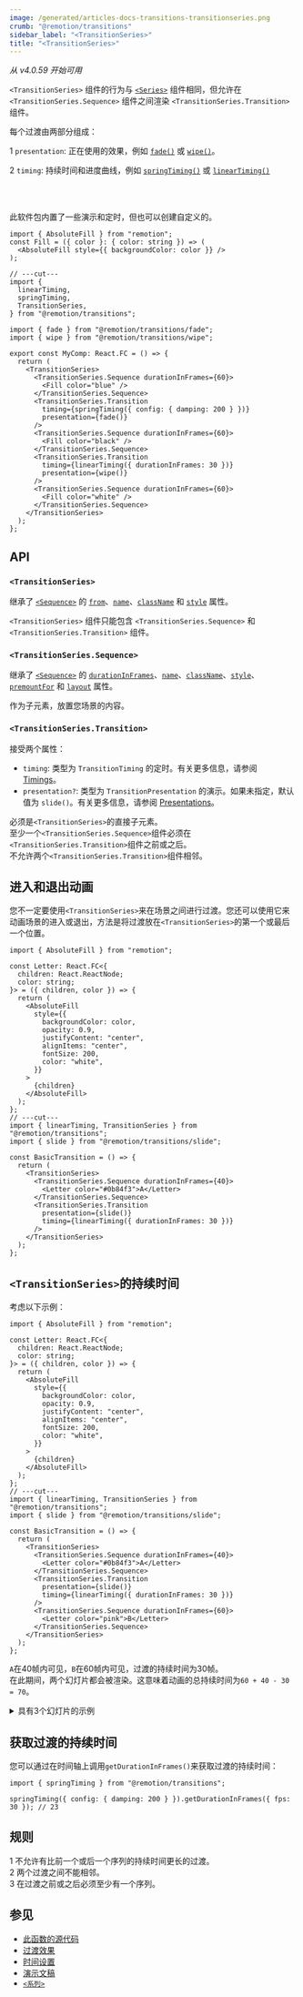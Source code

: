 ```yaml
---
image: /generated/articles-docs-transitions-transitionseries.png
crumb: "@remotion/transitions"
sidebar_label: "<TransitionSeries>"
title: "<TransitionSeries>"
---
```


_从 v4.0.59 开始可用_


`<TransitionSeries>` 组件的行为与 [`<Series>`](/docs/series) 组件相同，但允许在 `<TransitionSeries.Sequence>` 组件之间渲染 `<TransitionSeries.Transition>` 组件。

每个过渡由两部分组成：

<Step>1</Step> <code>presentation</code>: 正在使用的效果，例如 <a href="/docs/transitions/presentations/fade"><code>fade()</code></a> 或 <a href="/docs/transitions/presentations/wipe"><code>wipe()</code></a>。<br />

<Step>2</Step> <code>timing</code>: 持续时间和进度曲线，例如 <a href="/docs/transitions/timings/springtiming"><code>springTiming()</code></a> 或 <a href="/docs/transitions/timings/lineartiming"><code>linearTiming()</code></a>

<br />
<br />

此软件包内置了一些演示和定时，但也可以创建自定义的。

```tsx twoslash title="MyComp.tsx"
import { AbsoluteFill } from "remotion";
const Fill = ({ color }: { color: string }) => (
  <AbsoluteFill style={{ backgroundColor: color }} />
);

// ---cut---
import {
  linearTiming,
  springTiming,
  TransitionSeries,
} from "@remotion/transitions";

import { fade } from "@remotion/transitions/fade";
import { wipe } from "@remotion/transitions/wipe";

export const MyComp: React.FC = () => {
  return (
    <TransitionSeries>
      <TransitionSeries.Sequence durationInFrames={60}>
        <Fill color="blue" />
      </TransitionSeries.Sequence>
      <TransitionSeries.Transition
        timing={springTiming({ config: { damping: 200 } })}
        presentation={fade()}
      />
      <TransitionSeries.Sequence durationInFrames={60}>
        <Fill color="black" />
      </TransitionSeries.Sequence>
      <TransitionSeries.Transition
        timing={linearTiming({ durationInFrames: 30 })}
        presentation={wipe()}
      />
      <TransitionSeries.Sequence durationInFrames={60}>
        <Fill color="white" />
      </TransitionSeries.Sequence>
    </TransitionSeries>
  );
};
```

## API

### `<TransitionSeries>`

继承了 [`<Sequence>`](/docs/sequence) 的 [`from`](/docs/sequence#from)、[`name`](/docs/sequence#name)、[`className`](/docs/sequence#classname) 和 [`style`](/docs/sequence#style) 属性。

`<TransitionSeries>` 组件只能包含 `<TransitionSeries.Sequence>` 和 `<TransitionSeries.Transition>` 组件。

### `<TransitionSeries.Sequence>`

继承了 [`<Sequence>`](/docs/sequence) 的 [`durationInFrames`](/docs/sequence#durationinframes)、[`name`](/docs/sequence#name)、[`className`](/docs/sequence#classname)、[`style`](/docs/sequence#style)、[`premountFor`](/docs/sequence#premountfor) 和 [`layout`](/docs/sequence#layout) 属性。

作为子元素，放置您场景的内容。

### `<TransitionSeries.Transition>`

接受两个属性：

- `timing`: 类型为 `TransitionTiming` 的定时。有关更多信息，请参阅 [Timings](/docs/transitions/timings)。
- `presentation?`: 类型为 `TransitionPresentation` 的演示。如果未指定，默认值为 `slide()`。有关更多信息，请参阅 [Presentations](/docs/transitions/presentations)。

必须是`<TransitionSeries>`的直接子元素。  
至少一个`<TransitionSeries.Sequence>`组件必须在`<TransitionSeries.Transition>`组件之前或之后。  
不允许两个`<TransitionSeries.Transition>`组件相邻。

## 进入和退出动画

您不一定要使用`<TransitionSeries>`来在场景之间进行过渡。您还可以使用它来动画场景的进入或退出，方法是将过渡放在`<TransitionSeries>`的第一个或最后一个位置。

```tsx twoslash title="SlideTransition.tsx"
import { AbsoluteFill } from "remotion";

const Letter: React.FC<{
  children: React.ReactNode;
  color: string;
}> = ({ children, color }) => {
  return (
    <AbsoluteFill
      style={{
        backgroundColor: color,
        opacity: 0.9,
        justifyContent: "center",
        alignItems: "center",
        fontSize: 200,
        color: "white",
      }}
    >
      {children}
    </AbsoluteFill>
  );
};
// ---cut---
import { linearTiming, TransitionSeries } from "@remotion/transitions";
import { slide } from "@remotion/transitions/slide";

const BasicTransition = () => {
  return (
    <TransitionSeries>
      <TransitionSeries.Sequence durationInFrames={40}>
        <Letter color="#0b84f3">A</Letter>
      </TransitionSeries.Sequence>
      <TransitionSeries.Transition
        presentation={slide()}
        timing={linearTiming({ durationInFrames: 30 })}
      />
    </TransitionSeries>
  );
};
```

## `<TransitionSeries>`的持续时间

考虑以下示例：

```tsx twoslash title="SlideTransition.tsx"
import { AbsoluteFill } from "remotion";

const Letter: React.FC<{
  children: React.ReactNode;
  color: string;
}> = ({ children, color }) => {
  return (
    <AbsoluteFill
      style={{
        backgroundColor: color,
        opacity: 0.9,
        justifyContent: "center",
        alignItems: "center",
        fontSize: 200,
        color: "white",
      }}
    >
      {children}
    </AbsoluteFill>
  );
};
// ---cut---
import { linearTiming, TransitionSeries } from "@remotion/transitions";
import { slide } from "@remotion/transitions/slide";

const BasicTransition = () => {
  return (
    <TransitionSeries>
      <TransitionSeries.Sequence durationInFrames={40}>
        <Letter color="#0b84f3">A</Letter>
      </TransitionSeries.Sequence>
      <TransitionSeries.Transition
        presentation={slide()}
        timing={linearTiming({ durationInFrames: 30 })}
      />
      <TransitionSeries.Sequence durationInFrames={60}>
        <Letter color="pink">B</Letter>
      </TransitionSeries.Sequence>
    </TransitionSeries>
  );
};
```

`A`在40帧内可见，`B`在60帧内可见，过渡的持续时间为30帧。  
在此期间，两个幻灯片都会被渲染。这意味着动画的总持续时间为`60 + 40 - 30 = 70`。

<TransitionsDuration />

<details>
<summary>具有3个幻灯片的示例</summary>

```tsx twoslash title="SlideTransition.tsx"
import { AbsoluteFill } from "remotion";

const Letter: React.FC<{
  children: React.ReactNode;
  color: string;
}> = ({ children, color }) => {
  return (
    <AbsoluteFill
      style={{
        backgroundColor: color,
        opacity: 0.9,
        justifyContent: "center",
        alignItems: "center",
        fontSize: 200,
        color: "white",
      }}
    >
      {children}
    </AbsoluteFill>
  );
};
// ---cut---
import { linearTiming, TransitionSeries } from "@remotion/transitions";
import { slide } from "@remotion/transitions/slide";

const BasicTransition = () => {
  return (
    <TransitionSeries>
      <TransitionSeries.Sequence durationInFrames={40}>
        <Letter color="#0b84f3">A</Letter>
      </TransitionSeries.Sequence>
      <TransitionSeries.Transition
        presentation={slide()}
        timing={linearTiming({ durationInFrames: 30 })}
      />
      <TransitionSeries.Sequence durationInFrames={60}>
        <Letter color="pink">B</Letter>
      </TransitionSeries.Sequence>
      <TransitionSeries.Transition
        presentation={slide()}
        timing={linearTiming({ durationInFrames: 45 })}
      />
      <TransitionSeries.Sequence durationInFrames={90}>
        <Letter color="green">C</Letter>
      </TransitionSeries.Sequence>
    </TransitionSeries>
  );
};
```

- 第一张幻灯片显示40帧
- 第二张幻灯片显示60帧
- 第三张幻灯片显示90帧
- 有两个过渡，一个30帧长，一个45帧长

1. 总结持续时间：`40 + 60 + 90 = 190`
2. 减去过渡的持续时间：`190 - 30 - 45 = 115`

</details>

## 获取过渡的持续时间

您可以通过在时间轴上调用`getDurationInFrames()`来获取过渡的持续时间：

```tsx twoslash title="假设帧速率为30fps"
import { springTiming } from "@remotion/transitions";

springTiming({ config: { damping: 200 } }).getDurationInFrames({ fps: 30 }); // 23
```

## 规则

<Step>1</Step> 不允许有比前一个或后一个序列的持续时间更长的过渡。<br />
<Step>2</Step> 两个过渡之间不能相邻。<br />
<Step>3</Step> 在过渡之前或之后必须至少有一个序列。

## 参见

- [此函数的源代码](https://github.com/remotion-dev/remotion/blob/main/packages/transitions/src/TransitionSeries.tsx)
- [过渡效果](/docs/transitioning)
- [时间设置](/docs/transitions/timings)
- [演示文稿](/docs/transitions/presentations)
- [`<系列>`](/docs/series)
